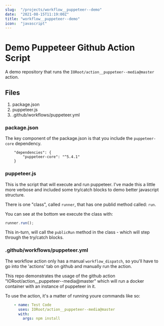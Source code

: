 ```yaml
---
slug:  "/projects/workflow__puppeteer--demo"
date:  "2021-08-15T11:19:00Z"
title: "workflow__puppeteer--demo"
icon:  "javascript"
---
```



# Demo Puppeteer Github Action Script

A demo repository that runs the `IORoot/action__puppeteer--media@master` action.

## Files

1. package.json
2. puppeteer.js
3. .github/workflows/puppeteer.yml

### package.json

The key component of the package.json is that you include the `puppeteer-core` dependency.

```
    "dependencies": {
        "puppeteer-core": "^5.4.1"
    }
```


### puppeteer.js

This is the script that will execute and run puppeteer. I've made this a little more verbose and included some
try/catch blocks to demo better javascript structure.

There is one "class", called `runner`, that has one publid method called: `run`.

You can see at the bottom we execute the class with:
```javascript
runner.run();
```

This in-turn, will call the `publicRun` method in the class - which will step through the try/catch blocks.


### .github/workflows/puppeteer.yml

The workflow action only has a manual `workflow_dispatch`, so you'll have to go into the 'actions' tab on github and
manually run the action.

This repo demonstrates the usage of the github action "IORoot/action__puppeteer--media@master" which will run a 
docker container with an instance of puppeteer in it. 

To use the action, it's a matter of running youre commands like so:

```yaml
    - name: Test Code
      uses: IORoot/action__puppeteer--media@master
      with:
        args: npm install
```